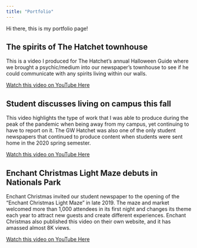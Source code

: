 ```yaml
---
title: "Portfolio"
---
```


Hi there, this is my portfolio page!

## The spirits of The Hatchet townhouse

This is a video I produced for The Hatchet's annual Halloween Guide where we brought a psychic/medium into our newspaper's townhouse to see if he could communicate with any spirits living within our walls.

[Watch this video on YouTube Here](https://www.youtube.com/watch?v=ukJiyXG6t58&t=1s)


## Student discusses living on campus this fall

This video highlights the type of work that I was able to produce during the peak of the pandemic when being away from my campus, yet continuing to have to report on it. The GW Hatchet was also one of the only student newspapers that continued to produce content when students were sent home in the 2020 spring semester.

[Watch this video on YouTube Here](https://www.youtube.com/watch?v=S9c6fvdxAQ0)


## Enchant Christmas Light Maze debuts in Nationals Park

Enchant Christmas invited our student newspaper to the opening of the "Enchant Christmas Light Maze" in late 2019. The maze and market welcomed more than 1,000 attendees in its first night and changes its theme each year to attract new guests and create different experiences. Enchant Christmas also published this video on their own website, and it has amassed almost 8K views. 

[Watch this video on YouTube Here](https://www.youtube.com/watch?v=xSZ0TSWJTic&t=58s)
